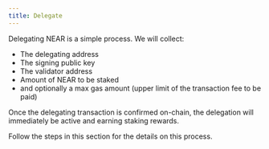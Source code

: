 ```yaml
---
title: Delegate
---
```


Delegating NEAR is a simple process. We will collect:

- The delegating address
- The signing public key
- The validator address
- Amount of NEAR to be staked
- and optionally a max gas amount (upper limit of the transaction fee to be paid)

Once the delegating transaction is confirmed on-chain, the delegation will immediately be active and earning staking rewards.

Follow the steps in this section for the details on this process.
